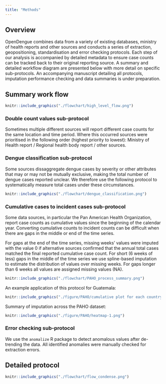 ```yaml
---
title: "Methods"
---
```


## Overview
OpenDengue combines data from a variety of existing databases, ministry of health reports and other sources and conducts a series of extraction, geopositioning, standardisation and error checking protocols. Each step of our analysis is accompanied by detailed metadata to ensure case counts can be tracked back to their original reporting source. A summary and detailed workflow diagram are presented below with more detail on specific sub-protocols. An accompanying manuscript detailing all protocols, imputation performance checking and data summaries is under preparation.

## Summary work flow
```r

knitr::include_graphics("./flowchart/high_level_flow.png")


```

### Double count values sub-protocol
Sometimes multiple different sources will report different case counts for the same location and time period. Where this occurred sources were prioritised in the following order (highest priority to lowest): Ministry of Health report / Regional health body report / other sources.

### Dengue classification sub-protocol
Some sources dissaggregate dengue cases by severity or other attributes that may or may not be mutually exclusive, making the total number of dengue cases reported unclear. We therefore use the following protocol to systematically measure total cases under these circumstances.

```r
knitr::include_graphics("./flowchart/dengue_classification.png")

```

### Cumulative cases to incident cases sub-protocol
Some data sources, in particular the Pan American Health Organization, report case counts as cumulative values since the beginning of the calendar year. Converting cumulative counts to incident counts can be difficult when there are gaps in the middle or end of the time series.

For gaps at the end of the time series, missing weeks' values were imputed with the value 0 if alternative sources confirmed that the annual total cases matched the final reported cumulative case count. For short (6 weeks of less) gaps in the middle of the time series we use spline-based imputation to estimate the distribution of values over missing weeks. For gaps longer than 6 weeks all values are assigned missing values (NA).

```r
knitr::include_graphics("./flowchart/PAHO_process_summary.png")
```

An example application of this protocol for Guatemala:

```r
knitr::include_graphics("./figure/PAHO/cumulative plot for each country-26.png")
```
Summary of imputation across the PAHO dataset:

```r
knitr::include_graphics("./figure/PAHO/heatmap-1.png")
```

### Error checking sub-protocol
We use the `anomalize` R package to detect anomalous values after de-trending the data. All identified anomalies were manually checked for extraction errors.

## Detailed protocol
```r
knitr::include_graphics("./flowchart/flow_condense.png")

```


